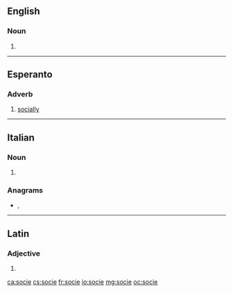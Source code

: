==English==

===Noun===
{{en-noun}}

# {{diminutive of|socialist|lang=en}}

----

==Esperanto==

===Adverb===
{{eo-head}}

# [[socially]]

----

==Italian==

===Noun===
{{head|it|noun plural form|g=f}}

# {{plural of|socia|lang=it}}

===Anagrams===
* {{l|it|cesio}}, {{l|it|coesi}}

----

==Latin==

===Adjective===
{{la-adj-form|socie}}

# {{inflection of|socius||voc|m|s|lang=la}}

[[ca:socie]]
[[cs:socie]]
[[fr:socie]]
[[io:socie]]
[[mg:socie]]
[[oc:socie]]